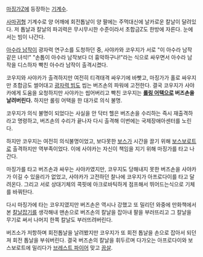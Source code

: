 [[마징가Z]]에 등장하는 [[기계수]].

[[사마귀]]형 기계수로 양 어깨에 회전톱날이 양 팔에는 주먹대신에 날카로운 칼날이 달려있다. 저 톱날과 칼날의 파괴력은 무시무시한 수준이라서 초합금Z도 한방에 자른다. 눈에서는 빔이 나간다.

[[아수라 남작]]이 광자력 연구소를 도청하던 중, 사야카와 코우지가 서로 "이 아수라 남작같은 녀석!" "손톱이 아수라 남작보다 더 흉악하구나!"라는 식으로 싸우면서 아수라 남작을 디스하자 빡친 아수라 남작이 출격시켰다.

코우지와 사야카가 출격하지만 여전히 티격태격 싸우기에 바빳고, 마징가가 홀로 싸우지만 초합금도 썰어대고 [[광자력 빔]]도 씹는 버즈손의 파워에 고전한다. 결국 코우지가 사야카에게 도움을 요청하지만 사야카는 씹어버리고 빡친 코우지는 '''[[롤링 어택]]으로 버즈손을 날려버린다.''' 하지만 롤링 어택을 한 대가로 의식 불명.

코우지가 의식 불명이 되었다는 사실을 안 닥터 헬은 버즈손을 수리하는 즉시 재출격하라고 명령하고, 버즈손의 수리가 끝나자 다시 출격해 이번에는 국제장애아센터를 노린다.

하지만 코우지는 여전히 의식불명이었고, 보다못한 [[보스]]가 시간을 끌기 위해 [[보스보로트]]로 출격하지만 역부족이었다. 이에 사야카는 자신이 책임을 지기 위해 마징가를 타고 나간다.

마징가를 타고 버즈손과 싸우는 사야카였지만, 코우지도 당해내지 못한 버즈손을 사야카가 이길 수 있을리가 없었고, 사야카가 고전하던 찰나에 코우지가 아프로다이를 타고 달려온다. 그리고 서로 상대기체의 콕핏에 아크로바틱하게 점프해서 뛰어드는식으로 기체를 바꿔탄다.

다시 마징가에 타는 코우지였지만 버즈손은 역시나 강했고 또 밀리던 와중에 만화책에서 본 [[칼날잡기]]를 생각해내 맨손으로 버즈손의 칼날을 잡아내 팔을 부러뜨리고 그 칼날을 무기로 써서 나머지 한쪽 칼날도 부러뜨려버린다. 

버즈소가 저항하며 회전톱날을 날려봤지만 코우지가 또 회전 톱날을 손으로 잡아서 되던져 회전 톱날을 부숴버린다. 결국 버즈손의 칼날을 휘두르며 다가오는 아프로다이와 보스보로트에 밀리다가 [[브레스트 파이어]] 맞고 [[끔살]]. 
 
